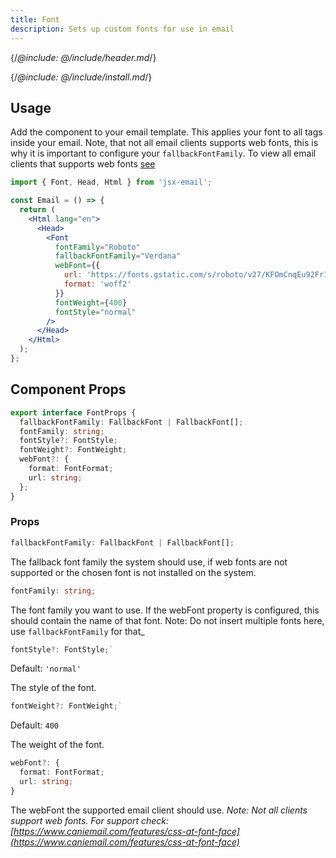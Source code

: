 ```yaml
---
title: Font
description: Sets up custom fonts for use in email
---
```


{/*@include: @/include/header.md*/}

{/*@include: @/include/install.md*/}

## Usage

Add the component to your email template. This applies your font to all tags inside your email.
Note, that not all email clients supports web fonts, this is why it is important to configure your `fallbackFontFamily`.
To view all email clients that supports web fonts [see](https://www.caniemail.com/features/css-at-font-face/)

```jsx
import { Font, Head, Html } from 'jsx-email';

const Email = () => {
  return (
    <Html lang="en">
      <Head>
        <Font
          fontFamily="Roboto"
          fallbackFontFamily="Verdana"
          webFont={{
            url: 'https://fonts.gstatic.com/s/roboto/v27/KFOmCnqEu92Fr1Mu4mxKKTU1Kg.woff2',
            format: 'woff2'
          }}
          fontWeight={400}
          fontStyle="normal"
        />
      </Head>
    </Html>
  );
};
```

## Component Props

```ts
export interface FontProps {
  fallbackFontFamily: FallbackFont | FallbackFont[];
  fontFamily: string;
  fontStyle?: FontStyle;
  fontWeight?: FontWeight;
  webFont?: {
    format: FontFormat;
    url: string;
  };
}
```

### Props

```ts
fallbackFontFamily: FallbackFont | FallbackFont[];
```

The fallback font family the system should use, if web fonts are not supported or the chosen font is not installed on the system.

```ts
fontFamily: string;
```

The font family you want to use. If the webFont property is configured, this should contain the name of that font. Note: Do not insert multiple fonts here, use `fallbackFontFamily` for that\_

```ts
fontStyle?: FontStyle;`
```

Default: `'normal'`<br/>

The style of the font.

```ts
fontWeight?: FontWeight;`
```

Default: `400`<br/>

The weight of the font.

```ts
webFont?: {
  format: FontFormat;
  url: string;
}
```

The webFont the supported email client should use. _Note: Not all clients support web fonts. For support check: [https://www.caniemail.com/features/css-at-font-face](https://www.caniemail.com/features/css-at-font-face)_
